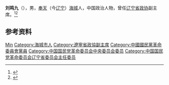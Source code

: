 {{Otheruses|other=名为刘鸣九的其他人物|刘鸣九}}

'''刘鸣九'''（{{bd|1900年||？}}），男，[[奉天|奉天]]（今[[辽宁|辽宁]]）[[海城市|海城]]人，中国政治人物，曾任[[辽宁省政协|辽宁省政协]]副主席。<ref>{{Cite book|title=中华人民共和国职官志|author=何虎生, 李耀东, 向常福主编|publisher=中国社会出版社|year=2003|isbn=9787800883934|location=北京|pages=}}</ref><ref>{{cite book|title=中囯人名大辞典·当代人物卷|author=廖盖隆等编|year=1990|publisher=上海辞书出版社|location=上海|page=}}</ref>

== 参考资料 ==
{{reflist}}

{{中国人物小作品}}

{{Authority control}}
{{DEFAULTSORT:Liu刘}}
[[Category:刘姓|Min]]
[[Category:海城市人|Category:海城市人]]
[[Category:遼寧省政協副主席|Category:遼寧省政協副主席]]
[[Category:中國國民黨革命委員會黨員|Category:中國國民黨革命委員會黨員]]
[[Category:中国国民党革命委员会中央委员会委员|Category:中国国民党革命委员会中央委员会委员]]
[[Category:中国国民党革命委员会辽宁省委员会主任委员|Category:中国国民党革命委员会辽宁省委员会主任委员]]